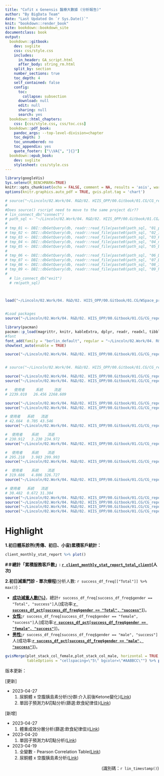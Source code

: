 ```yaml
---
title: "Cofit x Genensis 醫療大數據 (分析報告)"
author: "By BigData Team"
date: "Last Updated On `r Sys.Date()`"
knit: "bookdown::render_book"
site: bookdown::bookdown_site
documentclass: book
output:
  bookdown::gitbook:
    dev: svglite
    css: css/style.css
    includes:
      in_header: GA_script.html
      after_body: string_rm.html
    split_by: section
    number_sections: true
    toc_depth: 4
    self_contained: false
    config:
      toc:
        collapse: subsection
      download: null
      edit: null
      sharing: null
      search: yes
  bookdown::html_chapters:
    css: [css/style.css, css/toc.css]
  bookdown::pdf_book:
    pandoc_args: --top-level-division=chapter
    toc_depth: 3
    toc_unnumbered: no
    toc_appendix: yes
    quote_footer: ["\\VA{", "}{}"]
  bookdown::epub_book:
    dev: svglite
    stylesheet: css/style.css
---
```


```r
library(googleVis)
Sys.setenv(R_BENCHMARK=TRUE)
knitr::opts_chunk$set(echo = FALSE, comment = NA, results = 'asis', warning = FALSE, error = FALSE, message = FALSE, fig.align = 'center')
options(knitr.graphics.auto_pdf = TRUE, gvis.plot.tag = 'chart')
```

```r
# source("~/Lincoln/02.Work/04. R&D/02. HIIS_OPP/00.Gitbook/01.CG/CG_report/rscript/lin_function.R")
# 
#Does source() rscript need to move to the same project dir??
# lin_connect_db("connect")
# path_sql <- "~/Lincoln/02.Work/04. R&D/02. HIIS_OPP/00.Gitbook/01.CG/CG_report/sql/"
# 
# tmp_01 <- DBI::dbGetQuery(db, readr::read_file(paste0(path_sql, "01_profile.sql")))
# tmp_02 <- DBI::dbGetQuery(db, readr::read_file(paste0(path_sql, "02_inbody.sql")))
# tmp_03 <- DBI::dbGetQuery(db, readr::read_file(paste0(path_sql, "03_FLC_self_report.sql")))
# tmp_04 <- DBI::dbGetQuery(db, readr::read_file(paste0(path_sql, "04_non_FLC_self_report.sql")))
# tmp_05 <- DBI::dbGetQuery(db, readr::read_file(paste0(path_sql, "05_biochem.sql")))
# 
# tmp_06 <- DBI::dbGetQuery(db, readr::read_file(paste0(path_sql, "06_Diet_day.sql")))
# tmp_07 <- DBI::dbGetQuery(db, readr::read_file(paste0(path_sql, "07_Diet_meal.sql")))
# tmp_08 <- DBI::dbGetQuery(db, readr::read_file(paste0(path_sql, "08_3D_scanner.sql")))
# tmp_09 <- DBI::dbGetQuery(db, readr::read_file(paste0(path_sql, "09_hormone.sql")))
# 
  # lin_connect_db("exit")
  # rm(path_sql)

  
```

```r

load("~/Lincoln/02.Work/04. R&D/02. HIIS_OPP/00.Gitbook/01.CG/WSpace_preproc.RData")


#Load packages
source("~/Lincoln/02.Work/04. R&D/02. HIIS_OPP/00.Gitbook/01.CG/CG_report/rscript/lin_function.R")

library(pacman)
pacman::p_load(magrittr, knitr, kableExtra, dplyr, readr, readxl, tibble, showtext, extraInserts, ggvenn, ggplot2,knitr, kableExtra, openxlsx, lubridate, cowplot, ggpubr, webshot, stringr, googleVis)
#font
font_add(family = "berlin_default", regular = "~/Lincoln/02.Work/04. R&D/02. HIIS_OPP/00.Gitbook/01.CG/CG_report/data/font/STHeiti Light.ttc")
showtext_auto(enable = TRUE)

source("~/Lincoln/02.Work/04. R&D/02. HIIS_OPP/00.Gitbook/01.CG/CG_report/rscript/00-main_page_stat.R")



```

```r
# source("~/Lincoln/02.Work/04. R&D/02. HIIS_OPP/00.Gitbook/01.CG/CG_report/rscript/00-data_preprocessing.R")

source("~/Lincoln/02.Work/04. R&D/02. HIIS_OPP/00.Gitbook/01.CG/CG_report/rscript/00_vars_vector.R")
source("~/Lincoln/02.Work/04. R&D/02. HIIS_OPP/00.Gitbook/01.CG/CG_report/rscript/01.1-venns.R")

```

```r
#   使用者     系統     流逝 
# 2239.010   26.456 2268.609 

source("~/Lincoln/02.Work/04. R&D/02. HIIS_OPP/00.Gitbook/01.CG/CG_report/rscript/01.2-global_treatment.R")
source("~/Lincoln/02.Work/04. R&D/02. HIIS_OPP/00.Gitbook/01.CG/CG_report/rscript/01.2.1-global_exclude_record_factor.R")

```

```r
# 使用者   系統   流逝 
# 42.664  0.705 43.546 
source("~/Lincoln/02.Work/04. R&D/02. HIIS_OPP/00.Gitbook/01.CG/CG_report/rscript/01.3-testosterone_effectiveness.R")

```

```r
#  使用者    系統    流逝 
# 230.912   3.230 234.972
source("~/Lincoln/02.Work/04. R&D/02. HIIS_OPP/00.Gitbook/01.CG/CG_report/rscript/02.girc.R")

```

```r
#  使用者    系統    流逝 
# 295.218   3.983 299.993 
source("~/Lincoln/02.Work/04. R&D/02. HIIS_OPP/00.Gitbook/01.CG/CG_report/rscript/03.sua_0.R")

#  使用者    系統    流逝 
# 319.686   4.806 326.727 
source("~/Lincoln/02.Work/04. R&D/02. HIIS_OPP/00.Gitbook/01.CG/CG_report/rscript/03.sua.R")

```

```r
# 使用者   系統   流逝 
# 30.482  0.672 31.304 
source("~/Lincoln/02.Work/04. R&D/02. HIIS_OPP/00.Gitbook/01.CG/CG_report/rscript/04.cofit_flc.R")
source("~/Lincoln/02.Work/04. R&D/02. HIIS_OPP/00.Gitbook/01.CG/CG_report/rscript/05.urine_ketone.R")
source("~/Lincoln/02.Work/04. R&D/02. HIIS_OPP/00.Gitbook/01.CG/CG_report/rscript/06.prediction.R")
source("~/Lincoln/02.Work/04. R&D/02. HIIS_OPP/00.Gitbook/01.CG/CG_report/rscript/91.publication.R")


```

# Highlight {#index .unnumbered}

**1.初日體系診所(秀傳、初日、小宙)累積客戶統計：**

```r
client_monthly_stat_report %>% plot()
```

**#＃總計「累積服務客戶數」:** [**`r client_monthly_stat_report_total_client`**]{.underline}**(人次)**

**2.初日減重門診 - 單次療程**(分析人數: `r success_df_freq[["Total"]] %>% max()`)：

-   [**成功減重人數(%)**]{.underline}，總計`r success_df_freq[success_df_freq$gender == "Total", "success"]`人(成功率:[**`r success_df_pct[success_df_freq$gender == "Total", "success"]`**]{.underline})。
-   [**女性:**]{.underline}`r success_df_freq[success_df_freq$gender == "female", "success"]`人(成功率:[**`r success_df_pct[success_df_freq$gender == "female", "success"]`**]{.underline})。
-   [**男性:**]{.underline}`r success_df_freq[success_df_freq$gender == "male", "success"]`人(成功率:[**`r success_df_pct[success_df_freq$gender == "male", "success"]`**]{.underline})。

```r
gvisMerge(plot_stack_col_female,plot_stack_col_male, horizontal = TRUE,
          tableOptions = "cellspacing=\"5\" bgcolor=\"#AABBCC\"") %>% plot()

```

<!-- Introduction context...(editing) -->

<!-- #### Disclaimer {.unnumbered} -->

<!-- The information in this report is provided ...(editing). -->

版本更新：

[更新]

-   2023-04-27
    1.  尿酮體 x 空腹胰島素分析(分群:介入前後Ketone變化)([Link](#ketone_response))
    2.  單因子預測力&切點分析(篩選:飲食紀律佳)([Link](#predict_cutoff_roc_filtered))

[新增]

-   2023-04-27
    1.  體重成效分層分析(篩選:飲食紀律佳)([Link](#strat_1_ob_filtered))
-   2023-04-20
    1.  單因子預測力&切點分析([Link](#predict_cutoff_roc))
-   2023-04-19
    1.  全變數 - Pearson Correlation Table([Link](#cor_ob_var_all))
    2.  尿酮體 x 空腹胰島素分析([Link](#ketone_response))

[(識別碼：`r lin_timestamp()`)]{style="float:right"}

